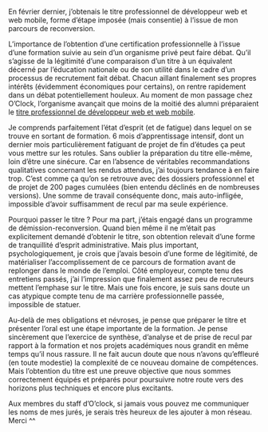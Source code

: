 En février dernier, j’obtenais le titre professionnel de développeur web et web mobile, forme d’étape imposée (mais consentie) à l’issue de mon parcours de reconversion.

L’importance de l’obtention d’une certification professionnelle à l’issue d’une formation suivie au sein d’un organisme privé peut faire débat.
Qu’il s’agisse de la légitimité d’une comparaison d’un titre à un équivalent décerné par l’éducation nationale ou de son utilité dans le cadre d’un processus de recrutement fait débat. Chacun aillant finalement ses propres intérêts (évidemment économiques pour certains), on rentre rapidement dans un débat potentiellement houleux.
Au moment de mon passage chez O’Clock, l’organisme avançait que moins de la moitié des alumni préparaient le [titre professionnel de développeur web et web mobile](https://www.francecompetences.fr/recherche/rncp/31114/).

Je comprends parfaitement l’état d’esprit (et de fatigue) dans lequel on se trouve en sortant de formation. 6 mois d’apprentissage intensif, dont un dernier mois particulièrement fatiguant de projet de fin d’études ça peut vous mettre sur les rotules. Sans oublier la préparation du titre elle-même, loin d’être une sinécure.
Car en l’absence de véritables recommandations qualitatives concernant les rendus attendus, j’ai toujours tendance à en faire trop. C’est comme ça qu’on se retrouve avec des dossiers professionnel et de projet de 200 pages cumulées (bien entendu déclinés en de nombreuses versions). Une somme de travail conséquente donc, mais auto-infligée, impossible d’avoir suffisamment de recul par ma seule expérience.

Pourquoi passer le titre ? Pour ma part, j’étais engagé dans un programme de démission-reconversion. Quand bien même il ne m’était pas explicitement demandé d’obtenir le titre, son obtention relevait d’une forme de tranquillité d’esprit administrative. Mais plus important, psychologiquement, je crois que j’avais besoin d’une forme de légitimité, de matérialiser l’accomplissement de ce parcours de formation avant de replonger dans le monde de l’emploi. Côté employeur, compte tenu des entretiens passés, j’ai l’impression que finalement assez peu de recruteurs mettent l’emphase sur le titre. Mais une fois encore, je suis sans doute un cas atypique compte tenu de ma carrière professionnelle passée, impossible de statuer.

Au-delà de mes obligations et névroses, je pense que préparer le titre et présenter l’oral est une étape importante de la formation. Je pense sincèrement que l’exercice de synthèse, d’analyse et de prise de recul par rapport à la formation et nos projets académiques nous grandit en même temps qu’il nous rassure. Il ne fait aucun doute que nous n’avons qu’effleuré (en toute modestie) la complexité de ce nouveau domaine de compétences. Mais l’obtention du titre est une preuve objective que nous sommes correctement équipés et préparés pour poursuivre notre route vers des horizons plus techniques et encore plus excitants.

Aux membres du staff d’O’clock, si jamais vous pouvez me communiquer les noms de mes jurés, je serais très heureux de les ajouter à mon réseau. Merci ^^